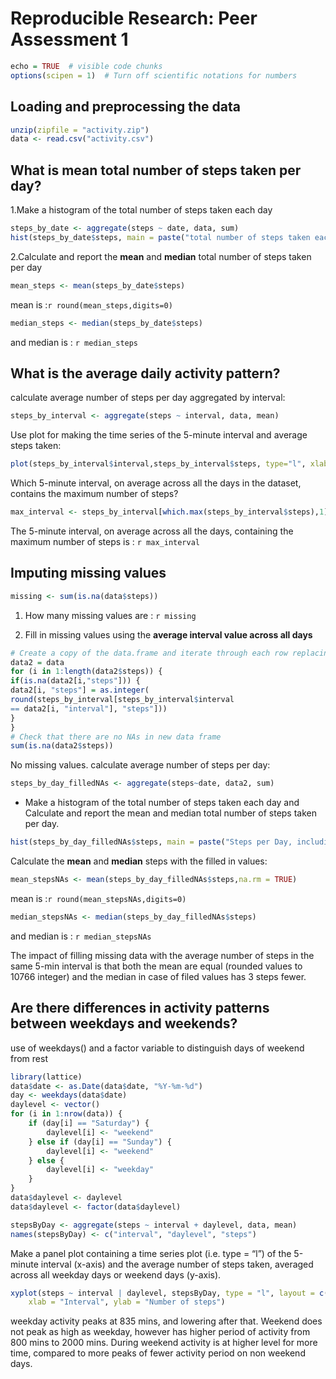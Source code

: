 # Reproducible Research: Peer Assessment 1

```r
echo = TRUE  # visible code chunks
options(scipen = 1)  # Turn off scientific notations for numbers
```

## Loading and preprocessing the data

```r
unzip(zipfile = "activity.zip")
data <- read.csv("activity.csv")
```

## What is mean total number of steps taken per day?
1.Make a histogram of the total number of steps taken each day

```r
steps_by_date <- aggregate(steps ~ date, data, sum)
hist(steps_by_date$steps, main = paste("total number of steps taken each day"), col=I("red"),border="blue",   breaks=30, xlab="Number of Steps")
```

2.Calculate and report the **mean** and **median** total number of steps taken per day

```r
mean_steps <- mean(steps_by_date$steps)
```
mean is :`r round(mean_steps,digits=0)`

```r
median_steps <- median(steps_by_date$steps)
```
and median is : `r median_steps`

## What is the average daily activity pattern?
calculate average number of steps per day aggregated by interval:
```r
steps_by_interval <- aggregate(steps ~ interval, data, mean)
```

Use plot for making the time series of the 5-minute interval and average steps taken:
```r
plot(steps_by_interval$interval,steps_by_interval$steps, type="l", xlab="Interval", col = "firebrick", ylab="Number of Steps",main="Average Number of Steps per Day by Interval")
```

Which 5-minute interval, on average across all the days in the dataset, contains the maximum number of steps?

```r
max_interval <- steps_by_interval[which.max(steps_by_interval$steps),1]
```
The 5-minute interval, on average across all the days, containing the maximum number of steps is : `r max_interval`

## Imputing missing values
```r
missing <- sum(is.na(data$steps))
```
1. How many missing values are : `r missing`

3. Fill in missing values using the **average interval value across all days**
```r
# Create a copy of the data.frame and iterate through each row replacing NAs
data2 = data
for (i in 1:length(data2$steps)) {
if(is.na(data2[i,"steps"])) {
data2[i, "steps"] = as.integer(
round(steps_by_interval[steps_by_interval$interval
== data2[i, "interval"], "steps"]))
}
}
# Check that there are no NAs in new data frame
sum(is.na(data2$steps))
```
No missing values.
calculate average number of steps per day:
```r
steps_by_day_filledNAs <- aggregate(steps~date, data2, sum)
```
* Make a histogram of the total number of steps taken each day and Calculate and report the mean and median total number of steps taken per day. 
```r
hist(steps_by_day_filledNAs$steps, main = paste("Steps per Day, including missing values"), xlab="Number of Steps per day", col = "firebrick")
```

Calculate the  **mean** and **median** steps with the filled in values:

```r
mean_stepsNAs <- mean(steps_by_day_filledNAs$steps,na.rm = TRUE)
```
mean is :`r round(mean_stepsNAs,digits=0)`

```r
median_stepsNAs <- median(steps_by_day_filledNAs$steps)
```
and median is : `r median_stepsNAs`

The impact of filling missing data with the average number of steps in the same 5-min interval is that both the mean are equal  (rounded values to 10766 integer) and the median in case of filed values has 3 steps fewer.

## Are there differences in activity patterns between weekdays and weekends?
use of weekdays() and a factor variable to distinguish days of weekend from rest
```r
library(lattice)
data$date <- as.Date(data$date, "%Y-%m-%d")
day <- weekdays(data$date)
daylevel <- vector()
for (i in 1:nrow(data)) {
    if (day[i] == "Saturday") {
        daylevel[i] <- "weekend"
    } else if (day[i] == "Sunday") {
        daylevel[i] <- "weekend"
    } else {
        daylevel[i] <- "weekday"
    }
}
data$daylevel <- daylevel
data$daylevel <- factor(data$daylevel)

stepsByDay <- aggregate(steps ~ interval + daylevel, data, mean)
names(stepsByDay) <- c("interval", "daylevel", "steps")
```
Make a panel plot containing a time series plot (i.e. type = "l") of the 5-minute interval (x-axis) and the average number of steps taken, averaged across all weekday days or weekend days (y-axis).

```r
xyplot(steps ~ interval | daylevel, stepsByDay, type = "l", layout = c(1, 2), 
    xlab = "Interval", ylab = "Number of steps")
```

weekday activity peaks at 835 mins, and lowering after that. Weekend does not peak as high as weekday, however has higher period of activity from 800 mins to 2000 mins. During weekend activity is at higher level for more time, compared to more peaks of fewer activity period on non weekend days.